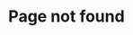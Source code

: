 ---
title: Page not found
template: splash
editUrl: false
hero:
  title: "Whoops! I must've dropped something..."
  tagline: Page not found. Check the URL or try using the search bar.
---